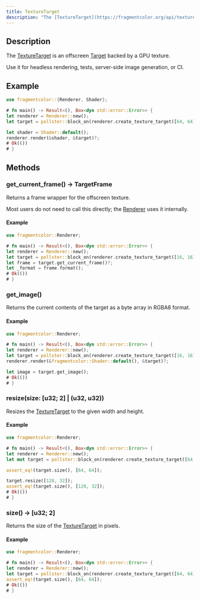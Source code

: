 ```yaml
---
title: TextureTarget
description: "The [TextureTarget](https://fragmentcolor.org/api/texture_target) is an offscreen [Target](https://fragmentcolor.org/api/target) backed by a GPU texture."
---
```


## Description

The [TextureTarget](https://fragmentcolor.org/api/texture_target) is an offscreen [Target](https://fragmentcolor.org/api/target) backed by a GPU texture.

Use it for headless rendering, tests, server-side image generation, or CI.

## Example

```rust
use fragmentcolor::{Renderer, Shader};

# fn main() -> Result<(), Box<dyn std::error::Error>> {
let renderer = Renderer::new();
let target = pollster::block_on(renderer.create_texture_target([64, 64]))?;

let shader = Shader::default();
renderer.render(&shader, &target)?;
# Ok(())
# }
```

## Methods

### get_current_frame() -&gt; TargetFrame

Returns a frame wrapper for the offscreen texture.

Most users do not need to call this directly; the [Renderer](https://fragmentcolor.org/api/renderer) uses it internally.

#### Example

```rust
use fragmentcolor::Renderer;

# fn main() -> Result<(), Box<dyn std::error::Error>> {
let renderer = Renderer::new();
let target = pollster::block_on(renderer.create_texture_target([16, 16]))?;
let frame = target.get_current_frame()?;
let _format = frame.format();
# Ok(())
# }
```

### get_image()

Returns the current contents of the target as a byte array in RGBA8 format.

#### Example

```rust
use fragmentcolor::Renderer;

# fn main() -> Result<(), Box<dyn std::error::Error>> {
let renderer = Renderer::new();
let target = pollster::block_on(renderer.create_texture_target([16, 16]))?;
renderer.render(&fragmentcolor::Shader::default(), &target)?;

let image = target.get_image();
# Ok(())
# }
```

### resize(size: [u32; 2] | (u32, u32))

Resizes the [TextureTarget](https://fragmentcolor.org/api/texture_target) to the given width and height.

#### Example

```rust
use fragmentcolor::Renderer;

# fn main() -> Result<(), Box<dyn std::error::Error>> {
let renderer = Renderer::new();
let mut target = pollster::block_on(renderer.create_texture_target([64, 64]))?;

assert_eq!(target.size(), [64, 64]);

target.resize([128, 32]);
assert_eq!(target.size(), [128, 32]);
# Ok(())
# }
```

### size() -&gt; [u32; 2]

Returns the size of the [TextureTarget](https://fragmentcolor.org/api/texture_target) in pixels.

#### Example

```rust
use fragmentcolor::Renderer;

# fn main() -> Result<(), Box<dyn std::error::Error>> {
let renderer = Renderer::new();
let target = pollster::block_on(renderer.create_texture_target([64, 64]))?;
assert_eq!(target.size(), [64, 64]);
# Ok(())
# }
```
